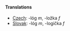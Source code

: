 {{rfc}}
====Translations====
*[[Czech]]: -lóg ''m'', -ložka ''f''
*[[Slovak]]: -lóg ''m'', -logička ''f''